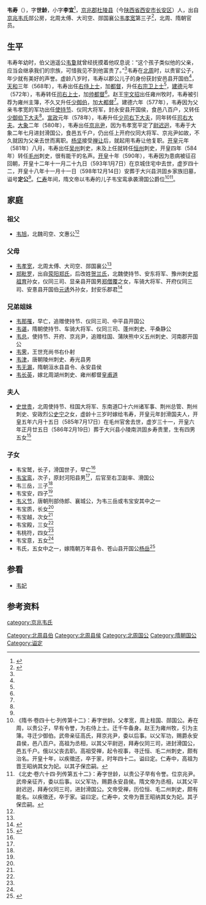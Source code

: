 '''韦寿'''（{{bd|552年||593年|1月7日|}}），字'''世龄'''，小字'''李宜'''<ref name=autogenerated1>{{Cite book | author = | title = 《长安凤栖原韦氏家族墓地墓志辑考》 | location = 西安 | publisher = 三秦出版社  | date =2020.08 | pages =44|ISBN =978-7-5518-2204-6| accessdate = 2015-03-14 | url = | language= zh-hant| quote = }}</ref>，[[京兆郡|京兆郡]][[杜陵县|杜陵县]]（今[[陕西省|陕西省]][[西安市|西安市]][[长安区_(西安市)|长安区]]）人，出自[[京兆韦氏|京兆韦氏]]郧公房，北周太傅、大司空、郧国襄公[[韦孝宽|韦孝宽]]第三子<ref name=autogenerated2>{{Cite book | author = 周晓薇，王其祎 | title = 《贞石可凭 新见隋代墓志铭疏证》 | location =北京市 | publisher = 科学出版社 | date=  2020年8月 | pages=68-70 |ISBN =978-7-03-063746-8| accessdate = 2021-06-09 | url = | language= zh-hant| quote = }}</ref>，北周、隋朝官员。

==生平==
韦寿年幼时，伯父逍遥公[[韦敻|韦敻]]就曾经抚摸着他叹息说：“这个孩子类似他的父亲，应当会继承我们的宗族，可惜我见不到他富贵了。”<ref name=autogenerated2 />韦寿在[[北周|北周]]时，以贵宦公子，年少就有美好的声誉。虚龄八岁时，韦寿以郡公儿子的身份获封安邑县开国伯<ref name=autogenerated2 />，[[天和_(北周)|天和]]三年（568年），韦寿出任[[右侍上士|右侍上士]]，加[[都督|都督]]，升任[[右宗卫上士|右宗卫上士]]<ref name=autogenerated2 />，[[建德_(北周)|建德]]元年（572年），韦寿转任[[司右上士|司右上士]]，加[[帅都督|帅都督]]<ref name=autogenerated2 />。赵王[[宇文招|宇文招]]出任雍州牧时，韦寿被引荐为雍州主簿，不久又升任[[少御伯|少御伯]]，加[[大都督|大都督]]<ref name=autogenerated2 />。建德六年（577年），韦寿因为父亲韦孝宽的军功出任[[使持节|使持节]]、仪同大将军，封永安县开国侯，食邑八百户，又转任[[少御伯下大夫|少御伯下大夫]]<ref name=autogenerated2 />。[[宣政|宣政]]元年（578年），韦寿升任[[少司右下大夫|少司右下大夫]]，同年转任[[司右大夫|司右大夫]]。[[大象_(年号)|大象]]二年（580年），韦寿出任[[京兆尹|京兆尹]]，因为韦孝宽平定了[[尉迟迥|尉迟迥]]，韦寿于大象二年七月进封滑国公，食邑五千户，仍出任上开府仪同大将军、京兆尹如故，不久就因为父亲去世而离职。[[杨坚|杨坚]]接受[[禅让|禅让]]后，就起用韦寿让他复职。[[开皇|开皇]]元年（581年）八月，韦寿出任[[吴州_(北周)|吴州]]刺史，未及上任就转任[[恒州_(宣政)|恒州]]刺史，开皇四年（584年）转任[[毛州|毛州]]刺史，很有能干的名声。[[开皇|开皇]]十年（590年），韦寿因为患病被征召回朝，开皇十二年十一月二十九日（593年1月7日）在京城住宅中去世，虚岁四十二，开皇十八年十一月十一日（598年12月14日）安葬于大兴县洪固乡家族旧墓，谥号'''定公'''<ref name=autogenerated2 />。[[仁寿_(隋朝)|仁寿]]年间，隋文帝以韦寿的儿子韦宝鸾承袭滑国公爵位<ref>《隋书·卷四十七·列传第十二》：寿字世龄。父孝宽，周上柱国、郧国公。寿在周，以贵公子，早有令誉，为右侍上士。迁千牛备身。赵王为雍州牧，引为主簿。寻迁少御伯。武帝亲征高氏，拜京兆尹，委以后事。以父军功，赐爵永安县侯，邑八百户。高祖为丞相，以其父平尉迥，拜寿仪同三司，进封滑国公，邑五千户。俄以父丧去职。高祖受禅，起令视事，寻迁恒、毛二州刺史，颇有治名。开皇十年，以疾徵还，卒于家，时年四十二。谥曰定。仁寿中，高祖为晋王昭纳其女为妃。以其子保峦嗣。</ref><ref>《北史·卷六十四·列传第五十二》：寿字世龄，以贵公子早有令誉。位京兆尹。武帝亲征齐，委以后事。以父军功，赐爵永安县侯。隋文帝为丞相，以其父平尉迟迥，拜寿仪同三司，进封滑国公。文帝受禅，历位恒、毛二州刺史，颇有能名。以疾徵还，卒于家。谥曰定。仁寿中，文帝为晋王昭纳其女为妃。其子保峦嗣。</ref>。

==家庭==
===祖父===
*[[韦旭|韦旭]]，北魏司空、文惠公<ref name=autogenerated2 />

===父母===
*[[韦孝宽|韦孝宽]]，北周太傅、大司空、郧国襄公<ref name=autogenerated2 />
*[[郑毗罗|郑毗罗]]，出自[[荥阳郑氏|荥阳郑氏]]，后改姓[[贺兰氏|贺兰氏]]，北魏使持节、安东将军、豫州刺史[[郑祖育|郑祖育]]孙女，仪同三司、显亲县开国男[[郑僧覆|郑僧覆]]之女，车骑大将军、开府仪同三司、安憙县开国伯[[元诱|元诱]]外孙女，封安乐郡君<ref>{{Citation| author=戴应新| year=1991年| title=《韦孝宽墓志》| periodical=《文博》| volume=| issue=第05期| pages=54-59| url=http://www.cnki.com.cn/Article/CJFDTOTAL-WEBO199105003.htm| doi=| oclc=}}</ref>

===兄弟姐妹===
*[[韦那罹|韦那罹]]，早亡，追赠使持节、仪同三司、中平县开国公
*[[韦谌_(平桑郡公)|韦谌]]，隋朝使持节、车骑大将军、仪同三司、蓬州刺史、平桑静公
*[[韦总|韦总]]，使持节、开府、京兆尹，追赠柱国、蒲陕熊中义五州刺史、河南郡开国公
*[[韦霁|韦霁]]，王世充尚书右仆射
*[[韦津|韦津]]，唐朝陵州刺史、寿光县男
*[[韦无漏|韦无漏]]，隋朝洹水县县令、永安县侯
* [[韦长英|韦长英]]，嫁北周湖州刺史、雍州都督[[皇甫道|皇甫道]]

===夫人===
*[[史世贵|史世贵]]，北周使持节、柱国大将军、东南道□十六州诸军事、荆州总管、荆州刺史、安政烈公[[史宁|史宁]]之女，虚龄十三岁时嫁给韦寿，开皇元年封滑国夫人，开皇五年六月十五日（585年7月17日）在毛州官舍去世，虚岁三十一，开皇六年正月廿五日（586年2月19日）葬于大兴县小陵南洪固乡寿贵里，生有四男五女<ref>{{Citation|  | author=周晓薇 | year=2019年| title=《西安新见隋《史崇基墓志》与中古史氏脉系》| periodical=《文博》| volume=| issue=01期| pages=42-45| url=http://www.cnki.com.cn/Article/CJFDTOTAL-WEBO201901012.htm| doi=| oclc=}}</ref>

===子女===
*韦宝鹫，长子，滑国世子，早亡<ref name=autogenerated2 />
*[[韦宝鸾|韦宝鸾]]，次子，原封河阳县男<ref name=autogenerated2 />，后官至右卫副率、滑国公
*韦三岳，三子<ref name=autogenerated2 />
*韦宝安，四子<ref name=autogenerated2 />
*[[韦义节|韦义节]]，唐朝刑部侍郎、襄城公，为韦三岳或韦宝安其中之一
*韦宝质，长女<ref name=autogenerated2 />
*韦宝越，次女<ref name=autogenerated2 />
*韦宝殿，三女<ref name=autogenerated2 />
*韦桃符，四女<ref name=autogenerated2 />
*韦宝意，五女<ref name=autogenerated2 />
*韦氏，五女中之一，嫁隋朝万年县令、苍山县开国公[[杨岳_(苍山县公)|杨岳]]<ref>{{Cite book | author = 胡戟，荣新江主编 | title = 《大唐西市博物馆藏墓志》 | location =北京市 | publisher = 北京大学出版社 | date=  2012年11月 | pages =四三 |ISBN =978-7-301-16079-4| accessdate = 2017-06-04 | url = | language= zh-hant| quote = }}</ref>

==参看==
*[[韦妃_(杨昭)|韦妃]]

==参考资料==
{{reflist}}

[[category:京兆韦氏|category:京兆韦氏]]
[[Category:北周县伯|Category:北周县伯]]
[[Category:北周县侯|Category:北周县侯]]
[[Category:北周国公|Category:北周国公]]
[[Category:隋朝国公|Category:隋朝国公]]
[[Category:谥定|Category:谥定]]